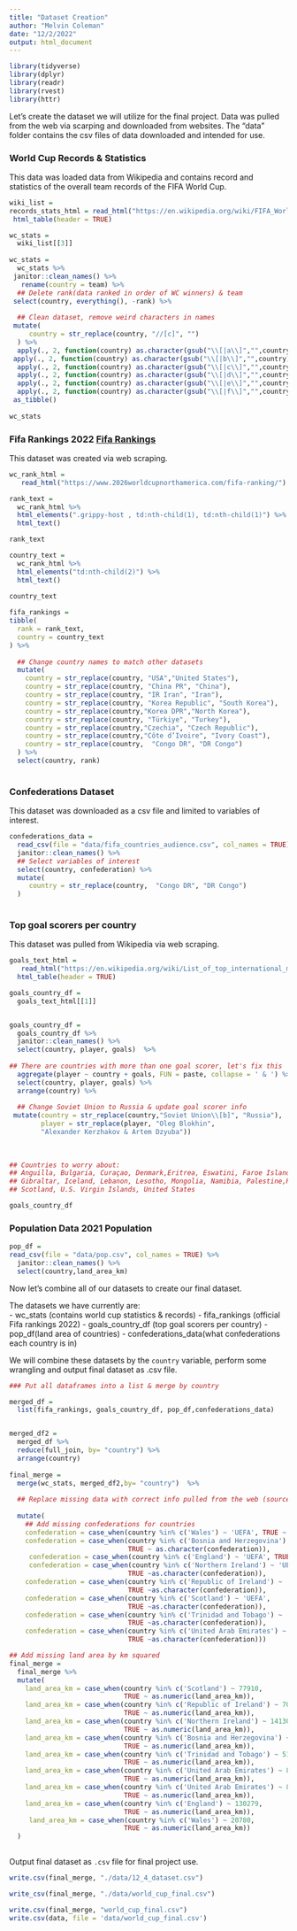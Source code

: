 ```yaml
---
title: "Dataset Creation"
author: "Melvin Coleman"
date: "12/2/2022"
output: html_document
---
```


```r
library(tidyverse)
library(dplyr)
library(readr)
library(rvest)
library(httr)

```

Let's create the dataset we will utilize for the final project. Data was pulled 
from the web via scarping and downloaded from websites. The "data" folder 
contains the csv files of data downloaded and intended for use. 

### World Cup Records & Statistics 
This data was loaded data from Wikipedia and contains record and statistics of
the overall team records of the FIFA World Cup.

```r
wiki_list =
records_stats_html = read_html("https://en.wikipedia.org/wiki/FIFA_World_Cup_records_and_statistics") %>% 
 html_table(header = TRUE)

wc_stats =
  wiki_list[[3]]
  
wc_stats = 
  wc_stats %>% 
 janitor::clean_names() %>%
   rename(country = team) %>% 
  ## Delete rank(data ranked in order of WC winners) & team
 select(country, everything(), -rank) %>% 
  
  ## Clean dataset, remove weird characters in names 
 mutate(
     country = str_replace(country, "//[c]", "")
  ) %>%
  apply(., 2, function(country) as.character(gsub("\\[|a\\]","",country))) %>%
 apply(., 2, function(country) as.character(gsub("\\[|b\\]","",country))) %>%
  apply(., 2, function(country) as.character(gsub("\\[|c\\]","",country))) %>%
  apply(., 2, function(country) as.character(gsub("\\[|d\\]","",country))) %>%
  apply(., 2, function(country) as.character(gsub("\\[|e\\]","",country))) %>%
  apply(., 2, function(country) as.character(gsub("\\[|f\\]","",country))) %>%
 as_tibble()
  
wc_stats
```


### Fifa Rankings 2022 [Fifa Rankings](https://www.2026worldcupnorthamerica.com/fifa-ranking/)

This dataset was created via web scraping. 
```r
wc_rank_html =
   read_html("https://www.2026worldcupnorthamerica.com/fifa-ranking/") 

rank_text = 
  wc_rank_html %>% 
  html_elements(".grippy-host , td:nth-child(1), td:nth-child(1)") %>% 
  html_text() 

rank_text

country_text =
  wc_rank_html %>% 
  html_elements("td:nth-child(2)") %>% 
  html_text() 
  
country_text

fifa_rankings = 
tibble(
  rank = rank_text,
  country = country_text
) %>% 
  
  ## Change country names to match other datasets
  mutate(
    country = str_replace(country, "USA","United States"),
    country = str_replace(country, "China PR", "China"),
    country = str_replace(country, "IR Iran", "Iran"),
    country = str_replace(country, "Korea Republic", "South Korea"),
    country = str_replace(country,"Korea DPR","North Korea"),
    country = str_replace(country, "Türkiye", "Turkey"),
    country = str_replace(country,"Czechia", "Czech Republic"),
    country = str_replace(country,"Côte d’Ivoire", "Ivory Coast"),
    country = str_replace(country,  "Congo DR", "DR Congo")
  ) %>% 
  select(country, rank)
  
```

### Confederations Dataset

This dataset was downloaded as a csv file and limited to variables of interest.

```r
confederations_data = 
  read_csv(file = "data/fifa_countries_audience.csv", col_names = TRUE) %>% 
  janitor::clean_names() %>% 
  ## Select variables of interest 
  select(country, confederation) %>% 
  mutate(
     country = str_replace(country,  "Congo DR", "DR Congo")
  )
  

```

### Top goal scorers per country 

This dataset was pulled from Wikipedia via web scraping. 
```r
goals_text_html =
   read_html("https://en.wikipedia.org/wiki/List_of_top_international_men%27s_football_goal_scorers_by_country")  %>% 
  html_table(header = TRUE)

goals_country_df = 
  goals_text_html[[1]]


goals_country_df =
  goals_country_df %>% 
  janitor::clean_names() %>% 
  select(country, player, goals)  %>% 
  
## There are countries with more than one goal scorer, let's fix this
  aggregate(player ~ country + goals, FUN = paste, collapse = ' & ') %>% 
  select(country, player, goals) %>% 
  arrange(country) %>% 
  
  ## Change Soviet Union to Russia & update goal scorer info
 mutate(country = str_replace(country,"Soviet Union\\[b]", "Russia"), 
        player = str_replace(player, "Oleg Blokhin", 
        "Alexander Kerzhakov & Artem Dzyuba"))
  
  
  
## Countries to worry about:
## Anguilla, Bulgaria, Curaçao, Denmark,Eritrea, Eswatini, Faroe Islands, France,
## Gibraltar, Iceland, Lebanon, Lesotho, Mongolia, Namibia, Palestine,Romania,
## Scotland, U.S. Virgin Islands, United States

goals_country_df
```

### Population Data 2021 Population 

```r
pop_df = 
read_csv(file = "data/pop.csv", col_names = TRUE) %>% 
  janitor::clean_names() %>% 
  select(country,land_area_km)
```

Now let's combine all of our datasets to create our final dataset. 

The datasets we have currently are: <br> 
- wc_stats (contains world cup statistics & records)
- fifa_rankings (official Fifa rankings 2022)
- goals_country_df (top goal scorers per country)
- pop_df(land area of countries)
- confederations_data(what confederations each country is in)

We will combine these datasets by the `country` variable, perform some wrangling 
and output final dataset as .csv file. 

```r
### Put all dataframes into a list & merge by country

merged_df = 
  list(fifa_rankings, goals_country_df, pop_df,confederations_data) 


merged_df2 =
  merged_df %>%
  reduce(full_join, by= "country") %>% 
  arrange(country)
 
final_merge = 
  merge(wc_stats, merged_df2,by= "country")  %>% 
  
  ## Replace missing data with correct info pulled from the web (sources listed below)
  
  mutate(
    ## Add missing confederations for countries 
    confederation = case_when(country %in% c('Wales') ~ 'UEFA', TRUE ~ as.character(confederation)),
    confederation = case_when(country %in% c('Bosnia and Herzegovina') ~ 'UEFA', 
                              TRUE ~ as.character(confederation)),
     confederation = case_when(country %in% c('England') ~ 'UEFA', TRUE ~ as.character(confederation)),
     confederation = case_when(country %in% c('Northern Ireland') ~ 'UEFA',
                              TRUE ~as.character(confederation)),
    confederation = case_when(country %in% c('Republic of Ireland') ~ 'UEFA',
                              TRUE ~as.character(confederation)),
    confederation = case_when(country %in% c('Scotland') ~ 'UEFA',
                              TRUE ~as.character(confederation)),
    confederation = case_when(country %in% c('Trinidad and Tobago') ~ 'CONCACAF',
                              TRUE ~as.character(confederation)),
    confederation = case_when(country %in% c('United Arab Emirates') ~ 'AFC',
                              TRUE ~as.character(confederation)))
```

```r

## Add missing land area by km squared
final_merge = 
  final_merge %>%
  mutate(
    land_area_km = case_when(country %in% c('Scotland') ~ 77910,
                             TRUE ~ as.numeric(land_area_km)),
    land_area_km = case_when(country %in% c('Republic of Ireland') ~ 70273,
                             TRUE ~ as.numeric(land_area_km)),
    land_area_km = case_when(country %in% c('Northern Ireland') ~ 14130,
                             TRUE ~ as.numeric(land_area_km)),
    land_area_km = case_when(country %in% c('Bosnia and Herzegovina') ~ 51209,
                             TRUE ~ as.numeric(land_area_km)),
    land_area_km = case_when(country %in% c('Trinidad and Tobago') ~ 5128,
                             TRUE ~ as.numeric(land_area_km)),
    land_area_km = case_when(country %in% c('United Arab Emirates') ~ 83600,
                             TRUE ~ as.numeric(land_area_km)), 
    land_area_km = case_when(country %in% c('United Arab Emirates') ~ 83600,
                             TRUE ~ as.numeric(land_area_km)), 
    land_area_km = case_when(country %in% c('England') ~ 130279,
                             TRUE ~ as.numeric(land_area_km)), 
     land_area_km = case_when(country %in% c('Wales') ~ 20780,
                             TRUE ~ as.numeric(land_area_km))
  )
  
```

Output final dataset as `.csv` file for final project use. 

```r
write.csv(final_merge, "./data/12_4_dataset.csv")
```

```r
write_csv(final_merge, "./data/world_cup_final.csv")
```

```r
write.csv(final_merge, "world_cup_final.csv")
write.csv(data, file = 'data/world_cup_final.csv')

```

